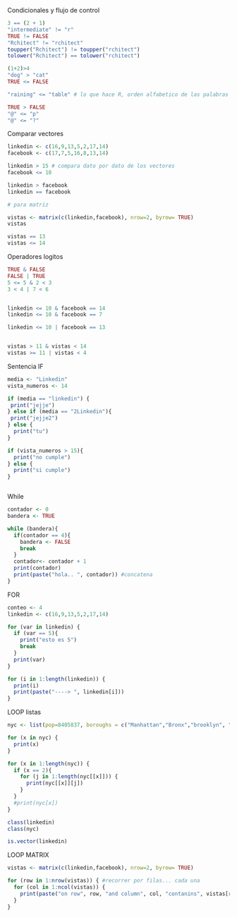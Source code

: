 Condicionales y flujo de control
```r
3 == (2 + 1)
"intermediate" != "r"
TRUE != FALSE
"Rchitect" != "rchitect"
toupper("Rchitect") != toupper("rchitect")
tolower("Rchitect") == tolower("rchitect")

(1+2)>4
"dog" > "cat"
TRUE <= FALSE

"raining" <= "table" # lo que hace R, orden alfabetico de las palabras y los compara

TRUE > FALSE
"@" <= "p"
"@" <= "?"

```
Comparar vectores

```r
linkedin <- c(16,9,13,5,2,17,14) 
facebook <- c(17,7,5,16,8,13,14)

linkedin > 15 # compara dato por dato de los vectores
facebook <= 10

linkedin > facebook
linkedin == facebook

# para matriz

vistas <- matrix(c(linkedin,facebook), nrow=2, byrow= TRUE)
vistas

vistas == 13
vistas <= 14

```
Operadores logitos

```r

TRUE & FALSE
FALSE | TRUE
5 <= 5 & 2 < 3
3 < 4 | 7 < 6


linkedin <= 10 & facebook == 14
linkedin <= 10 & facebook == 7

linkedin <= 10 | facebook == 13


vistas > 11 & vistas < 14
vistas >= 11 | vistas < 4


```
Sentencia IF 
```r
media <- "Linkedin"
vista_numeros <- 14

if (media == "linkedin") {
 print("jejje") 
} else if (media == "2Linkedin"){
 print("jejje2")
} else {
  print("tu")
}

if (vista_numeros > 15){
  print("no cumple")
} else {
  print("si cumple")
}



```
While

```r
contador <- 0
bandera <- TRUE

while (bandera){
  if(contador == 4){
    bandera <- FALSE
    break
  }
  contador<- contador + 1
  print(contador)
  print(paste("hola.. ", contador)) #concatena
}


```
FOR
```r
conteo <- 4
linkedin <- c(16,9,13,5,2,17,14)

for (var in linkedin) {
  if (var == 5){
    print("esto es 5")
    break
  }
  print(var)
}

for (i in 1:length(linkedin)) {
  print(i)
  print(paste("----> ", linkedin[i]))
}

```
LOOP listas

```r

nyc <- list(pop=8405837, boroughs = c("Manhattan","Bronx","brooklyn", "Queens", "Staten Insland"), capital=FALSE)

for (x in nyc) {
  print(x)
}

for (x in 1:length(nyc)) {
  if (x == 2){
    for (j in 1:length(nyc[[x]])) {
      print(nyc[[x]][j])
    }
  }
  #print(nyc[x])
}

class(linkedin)
class(nyc)

is.vector(linkedin)

```
LOOP MATRIX

```r
vistas <- matrix(c(linkedin,facebook), nrow=2, byrow= TRUE)

for (row in 1:nrow(vistas)) { #recorrer por filas... cada una
  for (col in 1:ncol(vistas)) {
    print(paste("on row", row, "and column", col, "contanins", vistas[row,col]))
  }
}

```


